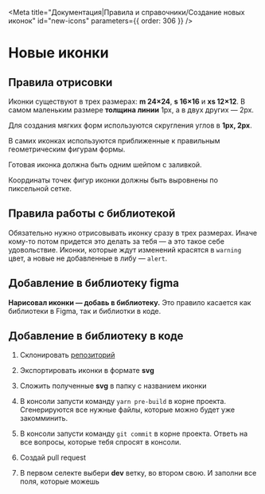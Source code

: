 
<Meta
  title="Документация|Правила и справочники/Создание новых иконок"
  id="new-icons"
  parameters={{ order: 306 }}
/>

# Новые иконки

## Правила отрисовки

Иконки существуют в трех размерах: **m 24×24**, **s 16×16** и **xs 12×12**.
В самом маленьким размере **толщина линии** 1px, а в двух других — 2px.

<InstructionPictures name="1-icons-grid" />

Для создания мягких форм используются скругления углов в **1px, 2px**.

<InstructionPictures name="2-icons-grid" />

В самих иконках используются приближенные к правильным геометрическим фигурам формы.

<InstructionPictures name="3-icons-grid" />

Готовая иконка должна быть одним шейпом с заливкой.

<InstructionPictures name="4-figma-union" />

Координаты точек фигур иконки должны быть выровнены по пиксельной сетке.

<InstructionPictures name="5-icons-grid" />

## Правила работы с библиотекой

Обязательно нужно отрисовывать иконку сразу в трех размерах. Иначе кому-то потом придется это делать за тебя — а это такое себе удовольствие.
Иконки, которые ждут изменений красятся в `warning` цвет, а новые не добавленные в либу — `alert`.

<InstructionPictures name="6-examples" />

## Добавление в библиотеку figma

**Нарисовал иконки — добавь в библиотеку.** Это правило касается как библиотеки в Figma, так и библиотки в коде.

<InstructionPictures name="7-figma" />

## Добавление в библиотеку в коде

1. Склонировать [репозиторий](https://github.com/consta-design-system/uikit)

<InstructionPictures name="8-github" />

2. Экспортировать иконки в формате **svg**

<InstructionPictures name="9-figma" />

3. Сложить полученные **svg** в папку с названием иконки

<InstructionPictures name="10-finder" />

4. В консоли запусти команду `yarn pre-build` в корне проекта. Сгенерируются все нужные файлы, которые можно будет уже закомминить.

5. В консоли запусти команду `git commit` в корне проекта. Ответь на все вопросы, которые тебя спросят в консоли.

6. Создай pull request

<InstructionPictures name="11-github" />

7. В первом селекте выбери **dev** ветку, во втором свою. И заполни все поля, которые можешь
